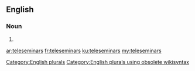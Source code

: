 ==English==

===Noun===
{{head|en}}

# {{plural of|teleseminar}}

[[Category:English plurals]][[Category:English plurals using obsolete wikisyntax]]

[[ar:teleseminars]]
[[fr:teleseminars]]
[[ku:teleseminars]]
[[my:teleseminars]]